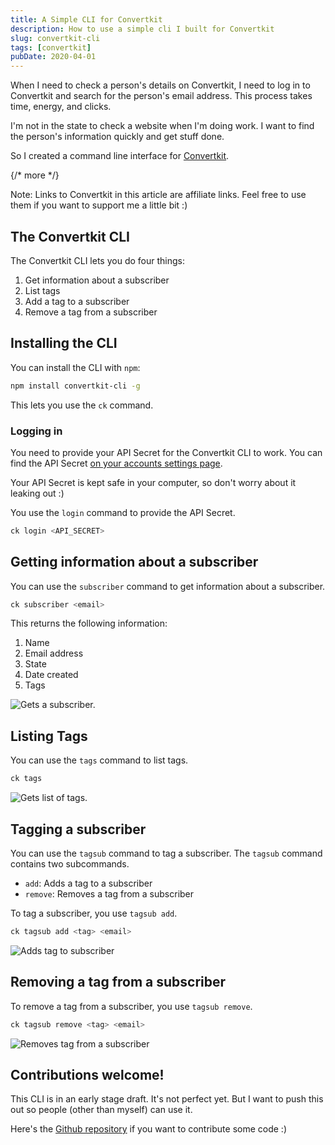 ```yaml
---
title: A Simple CLI for Convertkit
description: How to use a simple cli I built for Convertkit
slug: convertkit-cli
tags: [convertkit]
pubDate: 2020-04-01
---
```


When I need to check a person's details on Convertkit, I need to log in to Convertkit and search for the person's email address. This process takes time, energy, and clicks.

I'm not in the state to check a website when I'm doing work. I want to find the person's information quickly and get stuff done.

So I created a command line interface for [Convertkit][1].

{/* more */}

Note: Links to Convertkit in this article are affiliate links. Feel free to use them if you want to support me a little bit :)

## The Convertkit CLI

The Convertkit CLI lets you do four things:

1. Get information about a subscriber
2. List tags
3. Add a tag to a subscriber
4. Remove a tag from a subscriber

## Installing the CLI

You can install the CLI with `npm`:

```bash
npm install convertkit-cli -g
```

This lets you use the `ck` command.

### Logging in

You need to provide your API Secret for the Convertkit CLI to work. You can find the API Secret [on your accounts settings page][2].

Your API Secret is kept safe in your computer, so don't worry about it leaking out :)

You use the `login` command to provide the API Secret.

```bash
ck login <API_SECRET>
```

## Getting information about a subscriber

You can use the `subscriber` command to get information about a subscriber.

```bash
ck subscriber <email>
```

This returns the following information:

1. Name
2. Email address
3. State
4. Date created
5. Tags

<Image src="/assets/2020/ck-cli/subscriber.gif" alt="Gets a subscriber." />

## Listing Tags

You can use the `tags` command to list tags.

```bash
ck tags
```

<Image src="/assets/2020/ck-cli/tags.gif" alt="Gets list of tags." />

## Tagging a subscriber

You can use the `tagsub` command to tag a subscriber. The `tagsub` command contains two subcommands.

- `add`: Adds a tag to a subscriber
- `remove`: Removes a tag from a subscriber

To tag a subscriber, you use `tagsub add`.

```bash
ck tagsub add <tag> <email>
```

<Image src="/assets/2020/ck-cli/tagsub-add.gif" alt="Adds tag to subscriber" />

## Removing a tag from a subscriber

To remove a tag from a subscriber, you use `tagsub remove`.

```bash
ck tagsub remove <tag> <email>
```

<Image
  src="/assets/2020/ck-cli/tagsub-remove.gif"
  alt="Removes tag from a subscriber"
/>

## Contributions welcome!

This CLI is in an early stage draft. It's not perfect yet. But I want to push this out so people (other than myself) can use it.

Here's the [Github repository][3] if you want to contribute some code :)

[1]: https://zellwk.com/convertkit
[2]: https://app.convertkit.com/account/edit?lmref=yfs9CA
[3]: https://github.com/zellwk/convertkit-cli
